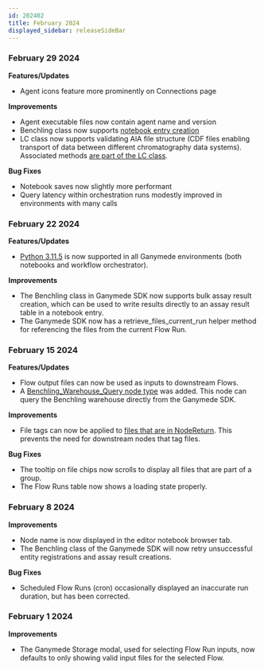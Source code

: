 ```yaml
---
id: 202402
title: February 2024
displayed_sidebar: releaseSideBar
---
```


### February 29 2024
**Features/Updates**
- Agent icons feature more prominently on Connections page

**Improvements**
- Agent executable files now contain agent name and version
- Benchling class now supports [notebook entry creation](../sdk/sdk_markdowns/benchling.benchling#function-benchlingcreate_entry)
- LC class now supports validating AIA file structure (CDF files enabling transport of data between different chromatography data systems).  Associated methods [are part of the LC class](../sdk/sdk_markdowns/lc.md#function-lccompare_aia_files).

**Bug Fixes**
- Notebook saves now slightly more performant
- Query latency within orchestration runs modestly improved in environments with many calls


### February 22 2024
**Features/Updates**
- [Python 3.11.5](https://www.python.org/downloads/release/python-3115/) is now supported in all Ganymede environments (both notebooks and workflow orchestrator).

**Improvements**
- The Benchling class in Ganymede SDK now supports bulk assay result creation, which can be used to write results directly to an assay result table in a notebook entry.
- The Ganymede SDK now has a retrieve_files_current_run helper method for referencing the files from the current Flow Run.

### February 15 2024
**Features/Updates**
- Flow output files can now be used as inputs to downstream Flows.
- A [Benchling_Warehouse_Query node type](../nodes/App/Benchling_Warehouse_Query.md) was added. This node can query the Benchling warehouse directly from the Ganymede SDK.

**Improvements**
- File tags can now be applied to [files that are in NodeReturn](../connectivity/Tags.mdx). This prevents the need for downstream nodes that tag files.

**Bug Fixes**
- The tooltip on file chips now scrolls to display all files that are part of a group.
- The Flow Runs table now shows a loading state properly.

### February 8 2024
**Improvements**
- Node name is now displayed in the editor notebook browser tab.
- The Benchling class of the Ganymede SDK will now retry unsuccessful entity registrations and assay result creations.

**Bug Fixes**
- Scheduled Flow Runs (cron) occasionally displayed an inaccurate run duration, but has been corrected.

### February 1 2024
**Improvements**
- The Ganymede Storage modal, used for selecting Flow Run inputs, now defaults to only showing valid input files for the selected Flow.